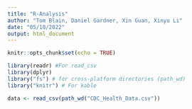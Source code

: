 ```yaml
---
title: "R-Analysis"
author: "Tom Blain, Daniel Gardner, Xin Guan, Xinyu Li"
date: "05/10/2022"
output: html_document
---
```

```r
knitr::opts_chunk$set(echo = TRUE)
```
```r
library(readr) #For read_csv
library(dplyr)
library("fs") # for cross-platform directories (path_wd)
library("knitr") # For kable 
```
```r
data <- read_csv(path_wd("CDC_Health_Data.csv"))
```






